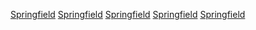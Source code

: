 {{Commons category|Springfield, Massachusetts}}
{{cat main|斯普林菲爾德 (麻薩諸塞州)}}

[[Category:马萨诸塞州城市|Springfield]]
[[Category:麻薩諸塞州縣城|Springfield]]
[[Category:马萨诸塞州汉登县城市|Springfield]]
[[Category:斯普林菲爾德都會區_(麻薩諸塞州)|Springfield]]
[[Category:以麻薩諸塞州聚居地命名的分類|Springfield]]
